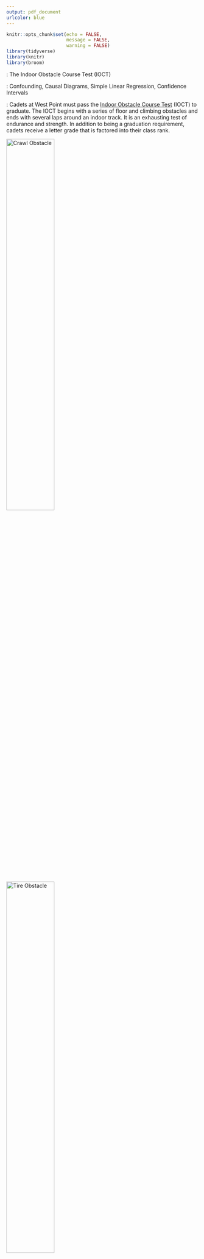 ```yaml
---
output: pdf_document
urlcolor: blue
---
```


```r
knitr::opts_chunk$set(echo = FALSE,
                      message = FALSE,
                      warning = FALSE)
library(tidyverse)
library(knitr)
library(broom)
```

\underline{Title}: The Indoor Obstacle Course Test (IOCT)

\underline{Topics}: Confounding, Causal Diagrams, Simple Linear Regression, Confidence Intervals

\underline{Background}: Cadets at West Point must pass the [Indoor Obstacle Course Test](https://www.youtube.com/watch?v=94tPO0fGtJo&t=77s) (IOCT) to graduate.  The IOCT begins with a series of floor and climbing obstacles and ends with several laps around an indoor track.  It is an exhausting test of endurance and strength. In addition to being a graduation requirement, cadets receive a letter grade that is factored into their class rank.

![Crawl Obstacle](./images/crawlObstacle.jpg){width=50%} ![Tire Obstacle](./images/tireObstacle.jpg){width=50%}

Shorter cadets often argue they are at a disadvantage on the obstacle course.  Many obstacles appear to favor taller cadets because they are easier to reach.  In this study, we will investigate the effect of height on IOCT times.

1. [Watch the video of Cadet Madaline Kenyon running the IOCT](https://www.youtube.com/watch?v=94tPO0fGtJo&t=77s). In your opinion, do some obstacles favor taller cadets? Explain.

\vspace{1in} 

The file \texttt{obstacle\_course.csv} contains height (inches), IOCT times (seconds), biological sex (M/F), and whether the cadet played an intercollegiate sport for a sample of 384 cadets who ran the IOCT course in the last five years.  

2. What is the explanatory variable in this study? Classify the variable as quantitative or categorical.

\vspace{0.25in}

3. What is the response variable in this study? Classify the variable as quantitative or categorical.

\vspace{0.25in}

4. Is this study an observational study or a randomized experiment? Explain.

\vspace{1in}

\newpage

Figure 1 depicts IOCT times in seconds versus height in inches.  Table 1 contains information from the linear regression model.

```r
cadets <- read_csv(file = "obstacle_course.csv")

cadets %>% 
  filter(IOCT_Time < 400) %>% 
  ggplot(aes(x = height, y = IOCT_Time)) +
  geom_point() +
  geom_smooth(method = "lm", se = FALSE) +
  ylim(0,400) +
  theme_bw() +
  labs(y = "IOCT time (sec)", x = "height (in)")

cadets %>% 
  filter(IOCT_Time < 400) %>%
  lm(IOCT_Time ~ height, data = .) %>% 
  tidy() %>% 
  kable(digits = 2, caption = "Linear regression output for IOCT times and height.")
```

5. Interpret the estimate of the height coefficient in Table 1. 

    \vspace{1in}

6. Calculate and interpret a 95\% confidence interval for the slope coefficient.

\vspace{1in}

\newpage

7. The $p$-value for height in Table 1 indicates there is strong evidence of an association between height and IOCT time.  Taller cadets tend to do better on the IOCT.   Some people would say the result is *statistically significant*.  However, statistical significance and practical signifigance are different.  [Review the grade scale for the IOCT.](https://en.wikipedia.org/wiki/Indoor_Obstacle_Course_Test)  In your opinion, does the observed association have practical significance? Explain.

\vspace{1in}

7. A shorter cadet argues Figure 1 shows evidence the IOCT is unfair based on height.  Do you agree or disagree? Explain.

\vspace{1in}

8. Briefly explain the difference between these two conclusions.

* *Height is associated with faster IOCT times.*

* *Height causes faster IOCT times.*

\vspace{1in}

9.  Based on the analysis presented thus far, is it possible to distinguish between these two explanations? Explain.

\vspace{1in}

10. Draw a causal diagram depicting the relationship between height, IOCT time, and sex.  Explain your decisions to include/exclude arrows in the diagram.

\vspace{1in}

11. Based on your diagram, identify the confounding variable.

\vspace{0.5in}

Below are boxplots of height in inches and IOCT times in seconds by sex.

```r
cadets %>%
  filter(IOCT_Time < 400) %>%
  pivot_longer(cols = c(-sex,-athlete),
               names_to = "variable",
               values_to = "value") %>% 
  ggplot(aes(x = sex, y = value)) +
  geom_boxplot() +
  facet_wrap(~variable, scale = "free_y") +
  labs(y = "", x = "")
```

12. Based on Figure 2, is the estimate of the effect of height on IOCT time in Table 1 confounded by sex? If so, is the effect of height smaller or larger than that reported in Table 1? Explain.

\vspace{1in}

\newpage

Figure 3 depicts the association between IOCT time and height by sex. Tables 2 and 3 depict regression results for female and male cadets, respectively.

```r
cadets %>%
  filter(IOCT_Time < 400) %>%
  ggplot(aes(x = IOCT_Time, y = height, color = sex)) +
  geom_point() +
  geom_smooth(method = "lm", se = FALSE) +
  labs(y = "IOCT time (sec)", x = "height (in)")
```

```r
cadets %>%
  filter(IOCT_Time < 400, sex == "F") %>%
  lm(IOCT_Time ~ height, data = .) %>% 
  tidy() %>% 
  kable(digits = 2, caption = "Regression results for female cadets.")

cadets %>%
  filter(IOCT_Time < 400, sex == "M") %>%
  lm(IOCT_Time ~ height, data = .) %>% 
  tidy() %>% 
  kable(digits = 2, caption = "Regression results for male cadets.")
```

13. Based on Figure 3 and Tables 2 and 3, does it appear there is an association between IOCT time and height within levels of sex? Explain.

\vspace{1in}

\newpage

14. In your opinion, is there much evidence that height is an advantage on the IOCT (in other words, is height the *cause* of better IOCT times)?  Explain.

\vspace{2in}

15.  Briefly discuss two ways you could improve this study to better assess whether there is a height advantage.

\vspace{1in}

